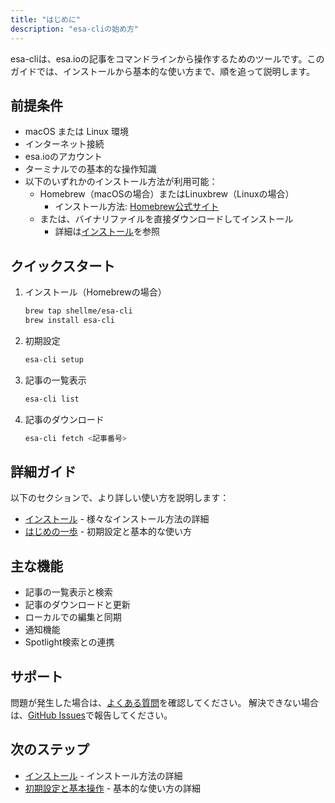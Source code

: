 ```yaml
---
title: "はじめに"
description: "esa-cliの始め方"
---
```



esa-cliは、esa.ioの記事をコマンドラインから操作するためのツールです。このガイドでは、インストールから基本的な使い方まで、順を追って説明します。

## 前提条件

- macOS または Linux 環境
- インターネット接続
- esa.ioのアカウント
- ターミナルでの基本的な操作知識
- 以下のいずれかのインストール方法が利用可能：
  - Homebrew（macOSの場合）またはLinuxbrew（Linuxの場合）
    - インストール方法: [Homebrew公式サイト](https://brew.sh/)
  - または、バイナリファイルを直接ダウンロードしてインストール
    - 詳細は[インストール](/getting-started/installation)を参照

## クイックスタート

<Steps>

1. インストール（Homebrewの場合）
   ```bash
   brew tap shellme/esa-cli
   brew install esa-cli
   ```

2. 初期設定
   ```bash
   esa-cli setup
   ```

3. 記事の一覧表示
   ```bash
   esa-cli list
   ```

4. 記事のダウンロード
   ```bash
   esa-cli fetch <記事番号>
   ```

</Steps>

## 詳細ガイド

以下のセクションで、より詳しい使い方を説明します：

- [インストール](/getting-started/installation) - 様々なインストール方法の詳細
- [はじめの一歩](/getting-started/first-steps) - 初期設定と基本的な使い方

## 主な機能

- 記事の一覧表示と検索
- 記事のダウンロードと更新
- ローカルでの編集と同期
- 通知機能
- Spotlight検索との連携

## サポート

問題が発生した場合は、[よくある質問](/faq)を確認してください。
解決できない場合は、[GitHub Issues](https://github.com/shellme/esa-cli/issues)で報告してください。

## 次のステップ

- [インストール](/getting-started/installation) - インストール方法の詳細
- [初期設定と基本操作](/getting-started/first-steps) - 基本的な使い方の詳細 
